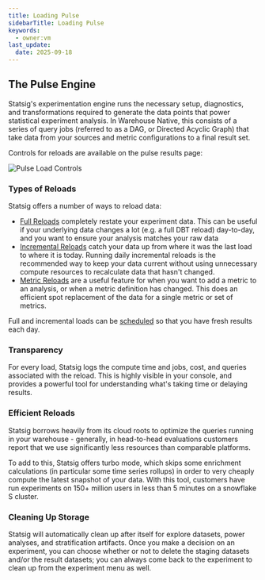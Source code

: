 ```yaml
---
title: Loading Pulse
sidebarTitle: Loading Pulse
keywords:
  - owner:vm
last_update:
  date: 2025-09-18
---
```


## The Pulse Engine

Statsig's experimentation engine runs the necessary setup, diagnostics, and transformations required to generate the data points that power statistical experiment analysis. In Warehouse Native, this consists of a series of query jobs (referred to as a DAG, or Directed Acyclic Graph) that take data from your sources and metric configurations to a final result set.

Controls for reloads are available on the pulse results page:
<Frame>
  <img src="https://github.com/statsig-io/docs/assets/102695539/f6c1aa47-8d6e-4b21-96ac-f2281d0d0491" alt="Pulse Load Controls" />
</Frame>

### Types of Reloads

Statsig offers a number of ways to reload data:

- [Full Reloads](/statsig-warehouse-native/features/full-reloads) completely restate your experiment data. This can be useful if your underlying data changes a lot (e.g. a full DBT reload) day-to-day, and you want to ensure your analysis matches your raw data
- [Incremental Reloads](/statsig-warehouse-native/features/incremental-reloads) catch your data up from where it was the last load to where it is today. Running daily incremental reloads is the recommended way to keep your data current without using unnecessary compute resources to recalculate data that hasn't changed.
- [Metric Reloads](/statsig-warehouse-native/features/metric-reloads) are a useful feature for when you want to add a metric to an analysis, or when a metric definition has changed. This does an efficient spot replacement of the data for a single metric or set of metrics. 

Full and incremental loads can be [scheduled](/statsig-warehouse-native/connecting-your-warehouse/scheduled-reloads/) so that you have fresh results each day.

### Transparency

For every load, Statsig logs the compute time and jobs, cost, and queries associated with the reload. This is highly visible in your console, and provides a powerful tool for understanding what's taking time or delaying results.

### Efficient Reloads

Statsig borrows heavily from its cloud roots to optimize the queries running in your warehouse - generally, in head-to-head evaluations customers report that we use significantly less resources than comparable platforms.

To add to this, Statsig offers turbo mode, which skips some enrichment calculations (in particular some time series rollups) in order to very cheaply compute the latest snapshot of your data. With this tool, customers have run experiments on 150+ million users in less than 5 minutes on a snowflake S cluster.

### Cleaning Up Storage

Statsig will automatically clean up after itself for explore datasets, power analyses, and stratification artifacts. Once you make a decision on an experiment, you can choose whether or not to delete the staging datasets and/or the result datasets; you can always come back to the experiment to clean up from the experiment menu as well.
